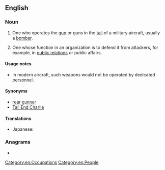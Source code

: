 ==English==

===Noun===
{{en-noun}}

# One who operates the [[gun]] or guns in the [[tail]] of a military aircraft, usually a [[bomber]].
# {{lb|en|colloquial}} One whose function in an organization is to defend it from attackers, for example, in [[public relations]] or public affairs.

====Usage notes====
* In modern aircraft, such weapons would not be operated by dedicated personnel.

====Synonyms====
* [[rear gunner]]
* [[Tail End Charlie]]

====Translations====
{{trans-top|one who operates the gun in the tail of a military aircraft}}
* Japanese: {{t|ja|尾部銃手|tr=びぶじゅうしゅ, bibu-jūshu}}
{{trans-mid}}
{{trans-bottom}}

===Anagrams===
* {{anagrams|en|unaltering|unintegral|unrelating}}

[[Category:en:Occupations]]
[[Category:en:People]]